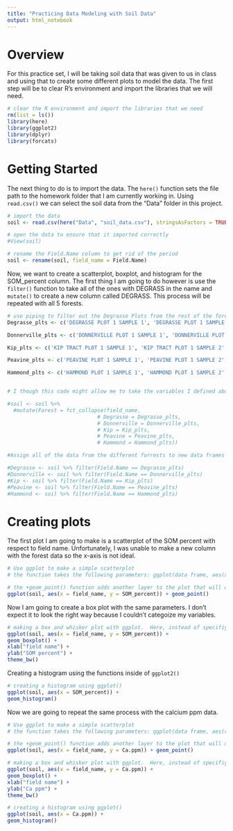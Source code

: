 ```yaml
---
title: "Practicing Data Modeling with Soil Data"
output: html_notebook
---
```


# Overview
For this practice set, I will be taking soil data that was given to us in class and using that to create some different plots to model the data. The first step will be to clear R's environment and import the libraries that we will need.

```r
# clear the R environment and import the libraries that we need
rm(list = ls())
library(here)
library(ggplot2)
library(dplyr)
library(forcats)
```

# Getting Started
The next thing to do is to import the data.  The `here()` function sets the file path to the homework folder that I am currently working in.  Using `read.csv()` we can select the soil data from the "Data" folder in this project. 

```r
# import the data 
soil <- read.csv(here("Data", "soil_data.csv"), stringsAsFactors = TRUE)

# open the data to ensure that it imported correctly
#View(soil)

# rename the Field.Name column to get rid of the period
soil <- rename(soil, field_name = Field.Name)
```

Now, we want to create a scatterplot, boxplot, and histogram for the SOM_percent column. The first thing I am going to do however is use the `filter()` function to take all of the ones with DEGRASS in the name and `mutate()` to create a new column called DEGRASS.  This process will be repeated with all 5 forests.

```r
# use piping to filter out the Degrasse Plots from the rest of the forest data name and make those samples into a new dataframe
Degrasse_plts <- c('DEGRASSE PLOT 1 SAMPLE 1', 'DEGRASSE PLOT 1 SAMPLE 2', 'DEGRASSE PLOT 1 SAMPLE 3', 'DEGRASSE PLOT 2 SAMPLE 1','DEGRASSE PLOT 2 SAMPLE 2', 'DEGRASSE PLOT 2 SAMPLE 3', 'DEGRASSE PLOT 3 SAMPLE 1', 'DEGRASSE PLOT 3 SAMPLE 2', 'DEGRASSE PLOT 3 SAMPLE 3')

Donnerville_plts <- c('DONNERVILLE PLOT 1 SAMPLE 1', 'DONNERVILLE PLOT 1 SAMPLE 2', 'DONNERVILLE PLOT 1 SAMPLE 3', 'DONNERVILLE PLOT 2 SAMPLE 1','DONNERVILLE PLOT 2 SAMPLE 2', 'DONNERVILLE PLOT 2 SAMPLE 3', 'DONNERVILLE PLOT 3 SAMPLE 1', 'DONNERVILLE PLOT 3 SAMPLE 2', 'DONNERVILLE PLOT 3 SAMPLE 3')

Kip_plts <- c('KIP TRACT PLOT 1 SAMPLE 1', 'KIP TRACT PLOT 1 SAMPLE 2', 'KIP TRACT PLOT 1 SAMPLE 3', 'KIP TRACT PLOT 2 SAMPLE 1','KIP TRACT PLOT 2 SAMPLE 2', 'KIP TRACT PLOT 2 SAMPLE 3', 'KIP TRACT PLOT 3 SAMPLE 1', 'KIP TRACT PLOT 3 SAMPLE 2', 'KIP TRACT PLOT 3 SAMPLE 3')

Peavine_plts <- c('PEAVINE PLOT 1 SAMPLE 1', 'PEAVINE PLOT 1 SAMPLE 2', 'PEAVINE PLOT 1 SAMPLE 3', 'PEAVINE PLOT 2 SAMPLE 1','PEAVINE PLOT 2 SAMPLE 2', 'PEAVINE PLOT 2 SAMPLE 3', 'PEAVINE PLOT 3 SAMPLE 1', 'PEAVINE PLOT 3 SAMPLE 2', 'PEAVINE PLOT 3 SAMPLE 3')

Hammond_plts <- c('HAMMOND PLOT 1 SAMPLE 1', 'HAMMOND PLOT 1 SAMPLE 2', 'HAMMOND PLOT 1 SAMPLE 3', 'HAMMOND PLOT 2 SAMPLE 1','HAMMOND PLOT 2 SAMPLE 2', 'HAMMOND PLOT 2 SAMPLE 3', 'HAMMOND PLOT 3 SAMPLE 1', 'HAMMOND PLOT 3 SAMPLE 2', 'HAMMOND PLOT 3 SAMPLE 3')


# I though this code might allow me to take the variables I defined above and make them into a new column but it did not work, I kept running into an error where the console would output " Unknown levels in `f`: HAMMOND PLOT 1 SAMPLE 1, HAMMOND PLOT 1 SAMPLE 2, HAMMOND PLOT 1 SAMPLE 3"  I tried for a long time to look into this error but I had no luck

#soil <- soil %>% 
  #mutate(Forest = fct_collapse(field_name,
                             # Degrasse = Degrasse_plts,
                             # Donnerville = Donnerville_plts,
                             # Kip = Kip_plts,
                             # Peavine = Peavine_plts,
                             # Hammond = Hammond_plts))

#Assign all of the data from the different forrests to new data frames to seperate them by forest.

#Degrasse <- soil %>% filter(Field.Name == Degrasse_plts)
#Donnerville <- soil %>% filter(Field.Name == Donnerville_plts)
#Kip <- soil %>% filter(Field.Name == Kip_plts)
#Peavine <- soil %>% filter(Field.Name == Peavine_plts)
#Hammond <- soil %>% filter(Field.Name == Hammond_plts)

```

# Creating plots

The first plot I am going to make is a scatterplot of the SOM percent with respect to field name.  Unfortunately, I was unable to make a new column with the forest data so the x-axis is not ideal.
```r
# Use ggplot to make a simple scatterplot
# the function takes the following parameters: ggplot(data frame, aes(x = x-axis, y = y-axis))+geom_point()

# the +geom_point() function adds another layer to the plot that will overlay your data points
ggplot(soil, aes(x = field_name, y = SOM_percent)) + geom_point()
```
Now I am going to create a box plot with the same parameters. I don't expect it to look the right way because I couldn't categoize my variables.

```r
# making a box and whisker plot with ggplot.  Here, instead of specifiying point, you specify the geom_boxplot to add the boxplot as another layer
ggplot(soil, aes(x = field_name, y = SOM_percent)) +
geom_boxplot() +
xlab("field name") +
ylab("SOM percent") +
theme_bw()
```
Creating a histogram using the functions inside of `ggplot2()`
```r
# creating a histogram using ggplot()
ggplot(soil, aes(x = SOM_percent)) +
geom_histogram()
```
Now we are going to repeat the same process with the calcium ppm data.

```r
# Use ggplot to make a simple scatterplot
# the function takes the following parameters: ggplot(data frame, aes(x = x-axis, y = y-axis))+geom_point()

# the +geom_point() function adds another layer to the plot that will overlay your data points
ggplot(soil, aes(x = field_name, y = Ca.ppm)) + geom_point()
```
```r
# making a box and whisker plot with ggplot.  Here, instead of specifiying point, you specify the geom_boxplot to add the boxplot as another layer
ggplot(soil, aes(x = field_name, y = Ca.ppm)) +
geom_boxplot() +
xlab("field name") +
ylab("Ca ppm") +
theme_bw()
```
```r
# creating a histogram using ggplot()
ggplot(soil, aes(x = Ca.ppm)) +
geom_histogram()
```

